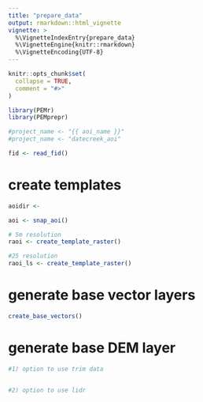 ```yaml
---
title: "prepare_data"
output: rmarkdown::html_vignette
vignette: >
  %\VignetteIndexEntry{prepare_data}
  %\VignetteEngine{knitr::rmarkdown}
  %\VignetteEncoding{UTF-8}
---
```


```r
knitr::opts_chunk$set(
  collapse = TRUE,
  comment = "#>"
)
```

```r
library(PEMr)
library(PEMprepr)

#project_name <- "{{ aoi_name }}"
#project_name <- "datecreek_aoi"

fid <- read_fid()

```

# create templates 

```r

aoidir <- 

aoi <- snap_aoi()

# 5m resolution 
raoi <- create_template_raster()

#25 resolution
raoi_ls <- create_template_raster()


```


# generate base vector layers 

```r
create_base_vectors()

```


# generate base DEM layer 

```r

#1) option to use trim data 


#2) option to use lidr 


```

